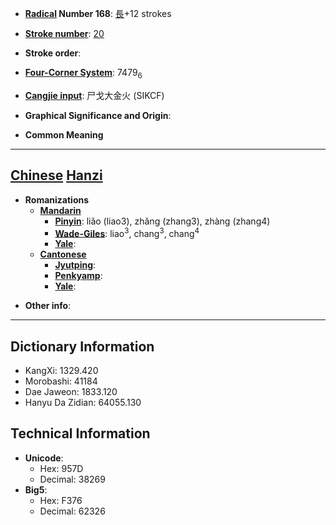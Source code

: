 * '''[[Wiktionary:Chinese radical index| Radical]] Number 168''': [[Wiktionary:Chinese radical index 長|長]]+12 strokes

* '''[[Wiktionary:Chinese total strokes index|Stroke number]]''': [[Wiktionary:Chinese total strokes index 20|20]]

* '''Stroke order''': 

* '''[[Wiktionary:Chinese four corner index|Four-Corner System]]''': 7479<sub>6</sub>

* '''[[Wiktionary:Chinese Cangjie index|Cangjie input]]''': 尸戈大金火 (SIKCF)

* '''Graphical Significance and Origin''': 

* '''Common Meaning'''

----

== [[Chinese]] [[Hanzi]] ==

* '''Romanizations'''
** '''[[Mandarin]]'''
*** '''[[Pinyin]]''': liǎo (liao3), zhǎng (zhang3), zhàng (zhang4)
*** '''[[Wade-Giles]]''': liao<sup>3</sup>, chang<sup>3</sup>, chang<sup>4</sup>
*** '''[[Yale]]''': 
** '''[[Cantonese]]'''
*** '''[[Jyutping]]''':
*** '''[[Penkyamp]]''': 
*** '''[[Yale]]''': 

* '''Other info''': 

----

== Dictionary Information ==

* KangXi: 1329.420
* Morobashi: 41184
* Dae Jaweon: 1833.120
* Hanyu Da Zidian: 64055.130

== Technical Information ==

* '''Unicode''':
** Hex: 957D
** Decimal: 38269
* '''Big5''':
** Hex: F376
** Decimal: 62326